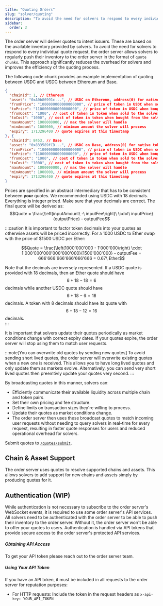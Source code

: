 ```yaml
---
title: "Quoting Orders"
slug: "solver/quoting"
description: "To avoid the need for solvers to respond to every individual quote request, the order server allows solvers to regularly push their inventory to the order server in the format of `quote chunks`. This approach significantly reduces the overhead for solvers and improves the efficiency of the quoting process."
sidebar:
  order: 3
---
```


The order server will deliver quotes to intent issuers. These are based on the available inventory provided by solvers. To avoid the need for solvers to respond to every individual quote request, the order server allows solvers to regularly push their inventory to the order server in the format of `quote chunks`.
This approach significantly reduces the overhead for solvers and improves the efficiency of the quoting process.

The following code chunk provides an example implementation of quoting between USDC and USDC between Ethereum and Base.

```json
{
  "chainId": 1, // Ethereum
  "asset": "0xA0b86991c...", // USDC on Ethereum, address(0) for native tokens
  "fromPrice": "1000000000000000000", // price of token in USDC when sold to the solver
  "toPrice": "1100000000000000000", // price of token in USDC when bought from the solver
  "fromCost": "1000", // cost of token in token when sold to the solver
  "toCost": "1000", // cost of token in token when bought from the solver
  "maxAmount": 1000000000, // max the solver will handle
  "minAmount": 1000000, // minimum amount the solver will process
  "expiry": 1713296400 // quote expires at this timestamp
}, {
  "chainId": 8453, // Base
  "asset": "0x833589fCD...", // USDC on Base, address(0) for native tokens
  "fromPrice": "1000000000000000000", // price of token in USDC when sold to the solver
  "toPrice": "1100000000000000000", // price of token in USDC when bought from the solver
  "fromCost": "1000", // cost of token in token when sold to the solver
  "toCost": "1000", // cost of token in token when bought from the solver
  "maxAmount": 1000000000, // max the solver will handle
  "minAmount": 1000000, // minimum amount the solver will process
  "expiry": 1713296400 // quote expires at this timestamp
}
```

Prices are specified in an abstract intermediary that has to be consistent between **your** quotes. We recommended using USDC with 18 decimals. Everything is integer priced. Make sure that your decimals are correct. The final quote will be derived as: $$Quote  = \frac{\left(inputAmount\ -\ inputFee\right)\ \cdot\ inputPrice}{outputPrice} - outputFee$$


:::caution
It is important to factor token decimals into your quotes as otherwise assets will be priced incorrectly. 
For a 1000 USDC to Ether swap with the price of $1500 USDC per Ether:

$$Quote  = \frac{\left(1000'000'000 - 1'000'000\right) \cdot 1'000'000'000'000'000'000}{1500'000'000} - outputFee = 666'666'666'666'666'666 = 0.67\ Ether$$

Note that the decimals are inversely represented. If a USDC quote is provided with 18 decimals, then an Ether quote should have $$6+18-18=6$$ decimals while another USDC quote should have $$6+18-6=18$$ decimals. A token with 8 decimals should have its quote with $$6+18-12=16$$ decimals.  
:::


It is important that solvers update their quotes periodically as market conditions change with correct expiry dates. If your quotes expire, the order server will stop using them to match user requests.

:::note[You can overwrite old quotes by sending new quotes]
To avoid sending short lived quotes, the order server will overwrite existing quotes when a new one is received. This allows you to have long lived quotes and only update them as markets evolve. Alternatively, you can send very short lived quotes then preemtivly update your quotes very second.
:::

By broadcasting quotes in this manner, solvers can:

- Efficiently communicate their available liquidity across multiple chain and token pairs.
- Set their own pricing and fee structure.
- Define limits on transaction sizes they're willing to process.
- Update their quotes as market conditions change.
- The order server then uses these broadcast quotes to match incoming user requests without needing to query solvers in real-time for every request, resulting in faster quote responses for users and reduced operational overhead for solvers.

Submit quotes to [`/quotes/submit`](https://order-dev.li.fi/docs#/Quotes/QuotesController_submitQuote).

## Chain & Asset Support

The order server uses quotes to resolve supported chains and assets. This allows solvers to add support for new chains and assets simply by producing quotes for it.

## Authentication (WIP)

While authentication is not necessary to subscribe to the order server's WebSocket events, it is required to use some order server's API services.
All solvers need to be authenticated with the order server to be able to push their inventory to the order server. Without it, the order server won't be able to offer your quotes to users.
Authentication is handled via API tokens that provide secure access to the order server's protected API services.

##### Obtaining API Access

To get your API token please reach out to the order server team.

##### Using Your API Token

If you have an API token, it must be included in all requests to the order server for reputation purposes:

- For HTTP requests: Include the token in the request headers as `x-api-key: YOUR_API_TOKEN`